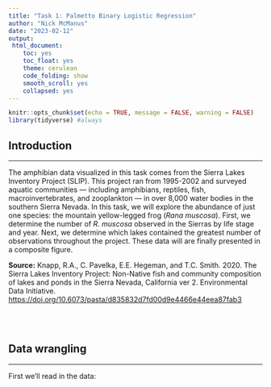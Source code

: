 ```yaml
---
title: "Task 1: Palmetto Binary Logistic Regression"
author: "Nick McManus"
date: "2023-02-12"
output: 
 html_document: 
    toc: yes
    toc_float: yes
    theme: cerulean
    code_folding: show
    smooth_scroll: yes
    collapsed: yes
---
```


```r
knitr::opts_chunk$set(echo = TRUE, message = FALSE, warning = FALSE)
library(tidyverse) #always

```

## Introduction
***

The amphibian data visualized in this task comes from the Sierra Lakes Inventory Project (SLIP). This project ran from 1995-2002 and surveyed aquatic communities --- including amphibians, reptiles, fish, macroinvertebrates, and zooplankton --- in over 8,000 water bodies in the southern Sierra Nevada. In this task, we will explore the abundance of just one species: the mountain yellow-legged frog (*Rana muscosa*). First, we determine the number of *R. muscosa* observed in the Sierras by life stage and year. Next, we determine which lakes contained the greatest number of observations throughout the project. These data will are finally presented in a composite figure.

**Source:** Knapp, R.A., C. Pavelka, E.E. Hegeman, and T.C. Smith. 2020. The Sierra Lakes Inventory Project: Non-Native fish and community composition of lakes and ponds in the Sierra Nevada, California ver 2. Environmental Data Initiative. <https://doi.org/10.6073/pasta/d835832d7fd00d9e4466e44eea87fab3>

<br><br>

## Data wrangling
***

First we'll read in the data: